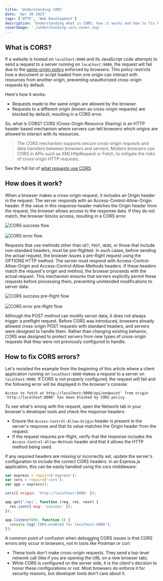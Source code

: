 ```yaml
---
title: 'Understanding CORS'
date: 'Apr 30 2023'
tags: ['HTTP', 'Web Development']
description: 'Understanding what is CORS, how it works and how to fix CORS errors.'
coverImage: './understanding-cors-cover.svg'
---
```



## What is CORS?

If a website is hosted on `localhost:8000` and its JavaScript code attempts to send a request to a server running on `localhost:9000`, the request will fail due to the [same-origin policy](https://developer.mozilla.org/en-US/docs/Web/Security/Same-origin_policy) enforced by browsers. This policy restricts how a document or script loaded from one origin can interact with resources from another origin, preventing unauthorized cross-origin requests by default.

Here's how it works:

- Requests made to the same origin are allowed by the browser.
- Requests to a different origin (known as cross-origin requests) are blocked by default, resulting in a CORS error.

So, what is CORS? CORS (Cross-Origin Resource Sharing) is an HTTP header based mechanism where servers can tell browsers which origins are allowed to interact with its resources.

> The CORS mechanism supports secure cross-origin requests and data transfers between browsers and servers. Modern browsers use CORS in APIs such as XMLHttpRequest or Fetch, to mitigate the risks of cross-origin HTTP requests.

See the full list of [what requests use CORS](https://developer.mozilla.org/en-US/docs/Web/HTTP/CORS#what_requests_use_cors).

## How does it work?

When a browser makes a cross-origin request, it includes an Origin header in the request. The server responds with an Access-Control-Allow-Origin header. If the value in this response header matches the Origin header from the request, the browser allows access to the response data. If they do not match, the browser blocks access, resulting in a CORS error.

<div className="flex items-center justify-center rounded-md bg-[#2f3340] px-2">
  <img src={corsSuccessFlow.src} alt="CORS success flow" />
</div>
<br />
<div className="flex items-center justify-center rounded-md bg-[#2f3340] px-2">
  <img src={corsErrorFlow.src} alt="CORS error flow" />
</div>

Requests that use methods other than `GET`, `POST`, `HEAD`, or those that include non-standard headers, must be pre-flighted. In such cases, before sending the actual request, the browser issues a pre-flight request using the OPTIONS HTTP method. The server must respond with Access-Control-Allow-Origin and Access-Control-Allow-Methods headers. If these headers match the request's origin and method, the browser proceeds with the actual request. This mechanism ensures that servers explicitly permit these requests before processing them, preventing unintended modifications to server data.

<div className="flex items-center justify-center rounded-md bg-[#2f3340] px-2">
  <img src={corsPreflightSuccess.src} alt="CORS success pre-flight flow" />
</div>
<br />
<div className="flex items-center justify-center rounded-md bg-[#2f3340] px-2">
  <img src={corsPreflightError.src} alt="CORS error pre-flight flow" />
</div>

Although the POST method can modify server data, it does not always trigger a preflight request. Before CORS was introduced, browsers already allowed cross-origin POST requests with standard headers, and servers were designed to handle them. Rather than changing existing behavior, CORS was designed to protect servers from new types of cross-origin requests that they were not previously configured to handle.

## How to fix CORS errors?

Let's revisited the example from the beginning of this article where a client application running on `localhost:8000` makes a request to a server on `localhost:9000`. If CORS is not properly configured, the request will fail and the following error will be displayed in the browser's console:

```
Access to fetch at http://localhost:9000/api/endpoint' from origin
'http://localhost:8000' has been blocked by CORS policy.
```

To see what's wrong with the request, open the Network tab in your browser's developer tools and check the response headers:

- Ensure the `Access-Control-Allow-Origin` header is present in the server's response and that its value matches the Origin header from the request.
- If the request requires pre-flight, verify that the response includes the `Access-Control-Allow-Methods` header and that it allows the HTTP method being used.

If any required headers are missing or incorrectly set, update the server's configuration to include the correct CORS headers. In an Express.js application, this can be easily handled using the cors middleware:

```js {5} showLineNumbers
var express = require('express');
var cors = require('cors');
var app = express();

cors({ origin: 'http://localhost:8000' });

app.get('/api', function (req, res, next) {
  res.json({ msg: 'success' });
});

app.listen(9000, function () {
  console.log('CORS-enabled for localhost:8000');
});
```

A common point of confusion when debugging CORS issues is that CORS errors only occur in browsers, not in tools like Postman or curl:

- These tools don't make cross-origin requests. They send a top-level network call (like if you are opening the URL on a new browser tab).
- While CORS is configured on the server side, it is the client's decision to honor these configurations or not. Most browsers do enforce it for security reasons, but developer tools don't care about it.
